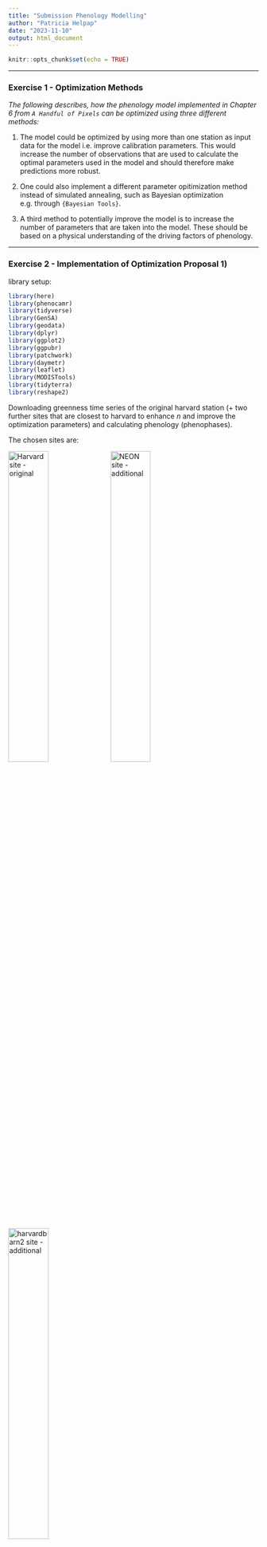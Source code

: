```yaml
---
title: "Submission Phenology Modelling"
author: "Patricia Helpap"
date: "2023-11-10"
output: html_document
---
```


```r
knitr::opts_chunk$set(echo = TRUE)
```

---

### Exercise 1 - Optimization Methods

*The following describes, how the phenology model implemented in Chapter 6 from `A Handful of Pixels` can be optimized using three different methods:*

1) The model could be optimized by using more than one station as input data for the model i.e. improve calibration parameters. This would increase the number of observations that are used to calculate the optimal parameters used in the model and should therefore make predictions more robust.

2) One could also implement a different parameter opitimization method instead of simulated annealing, such as Bayesian optimization e.g. through `{Bayesian Tools}`.

3) A third method to potentially improve the model is to increase the number of parameters that are taken into the model. These should be based on a physical understanding of the driving factors of phenology. 

---

### Exercise 2 - Implementation of Optimization Proposal 1)

library setup:

```r
library(here)
library(phenocamr)
library(tidyverse)
library(GenSA)
library(geodata)
library(dplyr)
library(ggplot2)
library(ggpubr)
library(patchwork)
library(daymetr)
library(leaflet)
library(MODISTools)
library(tidyterra)
library(reshape2)
```


Downloading greenness time series of the original harvard station (+ two further sites that are closest to harvard to enhance *n* and improve the optimization parameters) and calculating phenology (phenophases).

The chosen sites are: 

![Harvard site - original](../images/Harvard_site.png){#id .class width=40% height=40%}
![NEON site - additional](../images/NEON_site.png){#id .class width=40% height=40%}
![harvardbarn2 site - additional](../images/harvardbarn_site.png){#id .class width=40% height=40%}

```r
phenocamr::download_phenocam( #to improve the model, can include more sites i.e. increase n
  site = "harvard$",
  veg_type = "DB",
  roi_id = "1000",
  daymet = TRUE,
  phenophase = TRUE,
  trim = 2022,
  out_dir = tempdir()
)
phenocamr::download_phenocam( #to improve the model, can include more sites i.e. increase n
  site = "NEON.D01.HARV.DP1.00033$",
  veg_type = "DB",
  roi_id = "1000",
  daymet = TRUE,
  phenophase = TRUE,
  trim = 2022,
  out_dir = tempdir()
)
phenocamr::download_phenocam( #to improve the model, can include more sites i.e. increase n
  site = "harvardbarn2$",
  veg_type = "DB",
  roi_id = "1000",
  daymet = TRUE,
  phenophase = TRUE,
  trim = 2022,
  out_dir = tempdir()
)


harvard_phenocam_data <- readr::read_csv(
  file.path(tempdir(), "harvard_DB_1000_3day.csv"),
  comment = "#"
)
harvardbarn_phenocam_data <- readr::read_csv(
  file.path(tempdir(), "harvardbarn2_DB_1000_3day.csv"),
  comment = "#"
)
NEON_phenocam_data <- readr::read_csv(
  file.path(tempdir(), "NEON.D01.HARV.DP1.00033_DB_1000_3day.csv"),
  comment = "#"
)
```


Reading in harvard phenology, only retaining spring (rising) phenology for the GCC 90th percentile time series (the default):
```r

#Reading in harvard phenology only retaining spring (rising) phenology for the GCC 90th percentile time series (the default):

harvard_phenology <- readr::read_csv(
  file.path(
    tempdir(),
    "harvard_DB_1000_3day_transition_dates.csv"
  ),
  comment = "#"
) |>
  dplyr::filter(
    direction == "rising",
    gcc_value == "gcc_90"
  )

harvardbarn_phenology <- readr::read_csv(
  file.path(
    tempdir(),
    "harvardbarn2_DB_1000_3day_transition_dates.csv"
  ),
  comment = "#"
) |>
  dplyr::filter(
    direction == "rising",
    gcc_value == "gcc_90"
  )

NEON_phenology <- readr::read_csv(
  file.path(
    tempdir(),
    "NEON.D01.HARV.DP1.00033_DB_1000_3day_transition_dates.csv"
  ),
  comment = "#"
) |>
  dplyr::filter(
    direction == "rising",
    gcc_value == "gcc_90"
  )

```

Return mean daily temperature as well as formal dates (for plotting) and binding the sites together into one dataframe:
```r
harvard_temp <- harvard_phenocam_data |>
  group_by(year) |>
  dplyr::mutate(
    tmean = (tmax..deg.c. + tmin..deg.c.)/2
  ) |>
  dplyr::mutate(
    date = as.Date(date),
    gdd = cumsum(ifelse(tmean >= 5, tmean - 5, 0))
  ) |>
  dplyr::select(
    date,
    year,
    tmean,
    gdd
  ) |>
  ungroup()

harvardbarn_temp <- harvardbarn_phenocam_data |>
  group_by(year) |>
  dplyr::mutate(
    tmean = (tmax..deg.c. + tmin..deg.c.)/2
  ) |>
  dplyr::mutate(
    date = as.Date(date),
    gdd = cumsum(ifelse(tmean >= 5, tmean - 5, 0))
  ) |>
  dplyr::select(
    date,
    year,
    tmean,
    gdd
  ) |>
  ungroup()

NEON_temp <- NEON_phenocam_data |>
  group_by(year) |>
  dplyr::mutate(
    tmean = (tmax..deg.c. + tmin..deg.c.)/2
  ) |>
  dplyr::mutate(
    date = as.Date(date),
    gdd = cumsum(ifelse(tmean >= 5, tmean - 5, 0))
  ) |>
  dplyr::select(
    date,
    year,
    tmean,
    gdd
  ) |>
  ungroup()

#add an ID to make the sites distinguishable
harvard_temp$ID <- "harvard"
harvardbarn_temp$ID <- "harvardbarn"
NEON_temp$ID <- "NEON"

station_temp <- rbind(harvard_temp, harvardbarn_temp, NEON_temp)

```
Convert the harvard phenology data and only retain required data. Also binding all phenology data into one dataframe again.
```r
harvard_phenology <- harvard_phenology |>
  mutate(
    doy = as.numeric(format(as.Date(transition_25),"%j")),
    year = as.numeric(format(as.Date(transition_25),"%Y"))
  ) |>
  select(
    year,
    doy,
    transition_25,
    threshold_25
  )

harvardbarn_phenology <- harvardbarn_phenology |>
  mutate(
    doy = as.numeric(format(as.Date(transition_25),"%j")),
    year = as.numeric(format(as.Date(transition_25),"%Y"))
  ) |>
  select(
    year,
    doy,
    transition_25,
    threshold_25
  )

NEON_phenology <- NEON_phenology |>
  mutate(
    doy = as.numeric(format(as.Date(transition_25),"%j")),
    year = as.numeric(format(as.Date(transition_25),"%Y"))
  ) |>
  select(
    year,
    doy,
    transition_25,
    threshold_25
  )

#add an ID again
harvard_phenology$ID <-"harvard"
harvardbarn_phenology$ID <- "harvardbarn"
NEON_phenology$ID <- "NEON"

station_phenology <- rbind(harvard_phenology, harvardbarn_phenology, NEON_phenology)

```

__Growing degree day model optimization:__
```r
#calling functions from the function file:
source("../R/functions.R")

# starting model parameters - randomly chosen
par = c(0, 120)

# limits to the parameter space
lower <- c(-10,0)
upper <- c(45,500)

# data needs to be provided in a consistent single data file, a nested data structure
# will therefore accept non standard data formats
data <- list(
  drivers = station_temp,
  validation = station_phenology
)

#for comparison with original model:
data_harvard <- list(
  drivers = harvard_temp,
  validation = harvard_phenology
)

# optimize the model parameters
optim_par = GenSA::GenSA(
  par = par,
  fn = rmse_gdd,
  lower = lower,
  upper = upper,
  control = list(
    max.call = 4000
  ),
  data = data
)$par

optim_par_ha = GenSA::GenSA( #for harvard only
  par = par,
  fn = rmse_gdd,
  lower = lower,
  upper = upper,
  control = list(
    max.call = 4000
  ),
  data = data_harvard
)$par


```

Now run the model for all years to get the phenology predictions:
```r
predictions <- station_temp |>
  group_by(year) |>
  summarize(
    prediction = gdd_model(
      temp = tmean,
      par = optim_par
    )
  )

 predictions_ha <- harvard_temp |>
   group_by(year) |>
   summarize(
     prediction = gdd_model(
       temp = tmean,
       par = optim_par_ha
     )
   )

# join predicted with observed data
validation <- left_join(predictions, station_phenology)
validation_ha <- left_join(predictions_ha, harvard_phenology)

```

We can now plot the predicted vs observed DOY to see how well the model does compared to the original model:
```r

# join predicted with observed data
validation <- left_join(predictions, station_phenology)
validation_ha <- left_join(predictions_ha, harvard_phenology)

plot_allsites <- ggplot(validation) + #trying to combine both plots into one??
  geom_smooth(
    aes(
      doy,
      prediction
    ),
    colour = "grey25",
    method = "lm"
  ) +
  geom_point(
    aes(
      doy,
      prediction
    ))+
  geom_abline(
    intercept=0,
    slope=1,
    linetype="dotted"
  ) +
  labs(
    x = "Observed leaf-out date (DOY)",
    y = "Predicted leaf-out date (DOY)"
  ) +
  annotate("text", x = 121, y = 138,
           label = paste("With additional sites"), color = "black", size = 4) +
  theme_bw()  +
  theme(legend.position = "none")

plot_harvard <- ggplot(validation_ha) + #for comparing with harvard alone
  geom_smooth(
    aes(
      doy,
      prediction
    ),
    colour = "red",
    method = "lm"
  ) +
  geom_point(
    aes(
      doy,
      prediction
    )
  ) +
  geom_abline(
    intercept=0,
    slope=1,
    linetype="dotted"
  ) +
  labs(
    x = "Observed leaf-out date (DOY)",
    y = "Predicted leaf-out date (DOY)"
  ) +
  annotate("text", x = 121, y = 136,
           label = paste("Harvard site alone"), color = "red3", size = 4) +
  theme_bw()  +
  theme(
    legend.position = "none"
  )

ggarrange(plot_harvard, plot_allsites, ncol=2)
```

--- 

__Spatial Scaling__

Download daily DAYMET data to scale the model spatially:
```r
# Download daily data
daymetr::download_daymet_tiles(
  tiles = 11935,
  start = 2012,
  end = 2012,
  param = c("tmin","tmax"),
  path = paste0(here::here(), "/data/"),
  silent = TRUE
)

# calculate the daily mean values
r <- daymetr::daymet_grid_tmean(
  path = paste0(here::here(), "/data/"),
  year=2012,
  product = 11935,
  internal = TRUE
)

# reproject to lat lon
r <- terra::project(
  r,
  "+init=epsg:4326"
)

# subset to first 180 days
ma_nh_temp <- terra::subset(
  r,
  1:180
)

#can then apply the model to this raster (cube) using the the terra::app() function
predicted_phenology <- terra::app(
  ma_nh_temp,
  fun = gdd_model,
  par = optim_par
)
```

plotting the results:
```r
# set the colour scale manually
pal <- colorNumeric(
  "magma",
  values(predicted_phenology),
  na.color = "transparent"
)

# build the leaflet map
# using ESRI tile servers
# and the loaded demo raster
leaflet() |>
  addProviderTiles(providers$Esri.WorldImagery, group = "World Imagery") |>
  addProviderTiles(providers$Esri.WorldTopoMap, group = "World Topo") |>
  addRasterImage(
    predicted_phenology,
    colors = pal,
    opacity = 0.8,
    group = "Phenology model results"
  ) |>
  addLayersControl(
    baseGroups = c("World Imagery","World Topo"),
    position = "topleft",
    options = layersControlOptions(collapsed = FALSE),
    overlayGroups = c("Phenology model results")
  ) |>
  addLegend(
    pal = pal,
    values = values(predicted_phenology),
    title = "DOY")
```

It becomes apparent quite quickly that including more sites into the model has actually made the predictions worse compared to the observed DOY since the black line deviates even further from the ideal diagonal than the red line (harvard alone).


---

### Exercise 3 - Statistical comparison with the MODIS MCD12Q2 phenology product

*the MODIS phenology product is another set of observational data that we compare our model data to*

We first have to download the MODIS data that is appropriate for comparison i.e.


_for statistical comparison (averaged spatially):_

- similar timescale, we have data from 2008-2022 in our DOY model

- similar geographical location (here 20km l/r and a/b the harvard site as that should include the 2 additional sites but still computable since data from 14 years is downloaded).

_for spatial comparison:_ 

- similar geographical extend (50km around harvard) and selected years that are compared (2009, 2010, 2011).

I first download the data for statistical comparison of all years of the MODIS and predicted values:

```r
# load libraries
library(MODISTools)

# download and save phenology data
phenology <- MODISTools::mt_subset(
  product = "MCD12Q2",
  lat = 42.53, #lat of harvard
  lon = -72.17, #lon of harvard
  band = "Greenup.Num_Modes_01",
  start = "2008-01-01",
  end = "2022-12-31",
  km_lr = 20, #decreased to around 20km around harvard to get the same spatial scale as the sites selected for model
  km_ab = 20, #same here
  site_name = "swiss",
  internal = TRUE,
  progress = FALSE
)

```
To be able to compare the MODIS product with our data, have to screen and transform the data:
```r
# screening of data
phenology <- phenology |>
  mutate(
    value = ifelse(value > 32656, NA, value),
    value = as.numeric(format(as.Date("1970-01-01") + value, "%j")),
    value = ifelse (value < 200, value, NA)
  )

#select DOY (value) and change the calendar dates to years so we can average by year
phenology_filtered <- phenology |>
    select(
      value,
      calendar_date
    )  |>
      mutate(
        calendar_date = format(as.Date(calendar_date), "%Y"
      )) |>
  group_by(calendar_date) |> #group by the years
    summarize(
      DOY_modis = mean(value, na.rm=T)) #take mean over all pixels
```
For statistical evaluation we bind both the predicted and MODIS data together:
```r
#both dataoutputs combined:
phenology_stats <- cbind(predictions$year, predictions$prediction, phenology_filtered$DOY_modis)
colnames(phenology_stats) <- c("year","DOY_pred","DOY_modis")
phenology_stats <- as.data.frame(phenology_stats)

```
__Statistical evaluation__

*Null hypothesis:* Model and observational data show a statistically significant concordance.

*alternative hypothesis:* the data do not agree.

We can first have a look at the `R base` statistics:
```r
summary(phenology_stats[c(2,3)])
```

For hypothesis testing, we can use a test of no-difference e.g. the Mann-Whitney-U-test (non-parametric test for unrelated samples as normality of the datasets not known). In this test, the sample with the lower median must come first i.e. the `DOY_modis` dataset.

*[Source: https://www.methodenberatung.uzh.ch/de/datenanalyse_spss/unterschiede/zentral/mann.html]*

```r
MWtest_phen <- wilcox.test(phenology_stats$DOY_modis, phenology_stats$DOY_pred)
Wvalue_phen<-round(MWtest_phen$statistic, 2)
P_phen<-round(MWtest_phen$p.value, 3)
if (MWtest_phen$p.value < 0.05) {P_phen = "<0.05"}
MWtest_phen #signficantly different
```

We can also use a linear model to see how much of the observed data can be explained by the predicted model DOY. When plotted against each other, we would ideally get a slope-value of 1 and an intercept of 0 if the model data was able to explain 100% of the observed MODIS data.
```r
#compute slope of linear model
lineartrend_phen <- lm(DOY_pred ~ DOY_modis, data= phenology_stats) ##linear trend, simple regression
phen_slope <- round(lineartrend_phen$coefficients[2], 3) #slope of lm
phen_intercept <- round(lineartrend_phen$coefficients[1], 3) #intercept
#formula for linear model: ideally would have Y = X, but in reality have Y= 1.03x + 21

```

For further evaluation, we can also look at the correlation of both datasets. In theory if the model was perfect, the correlation would be 1.
```r
cor_phen <- round(cor(phenology_stats$DOY_modis, phenology_stats$DOY_pred, method = "pearson"),3)
cor_phen 
cor_phen^2 #(i.e. R2) 

```


Visualising the statistical results:
```r

plot1 <- phenology_stats |>
 ggplot(aes(x = DOY_modis, y = DOY_pred)) +
    geom_point(size = 0.75) +
    geom_smooth(method = "lm", color = "skyblue3", fullrange = TRUE) +
    labs(x = expression(paste("DOY MODIS product")),
         y = expression(paste("DOY model predicted"))) +
  geom_abline(
    intercept=0,
    slope=1,
    linetype="dotted"
  ) +
  annotate("text", x = 99.8, y = 135,
           label = paste("Y =", phen_slope, "X +", phen_intercept), color = "skyblue3", size = 4) +
  annotate("text", x = 100, y = 141,
           label = paste("Correlation R = ", cor_phen), color = "black", size = 4) +
    annotate("text", x = 100, y = 138,
           label = paste("R^2 = ", round(cor_phen^2,3)), color = "black", size = 4) +
  annotate("text", x = 100, y = 144,
           label = paste("MW p-value = ", P_phen), color = "red3", size = 4) +
  #  xlim(0,150)+
  ylim(100,145)+
    theme_classic()

#transform dataframe for plotting as boxplot into long format:
for_plot <- melt(phenology_stats, id.vars = "year")

plot2 <- for_plot |>
ggplot(aes(x = variable, y = value, fill = variable)) +    
  geom_boxplot()+
  theme_classic()

ggarrange(plot1, plot2)

```

__To summarise:__
- The Mann-Whitney-U-test shows that the two datasets are significantly different, i.e. we have to accept the alternative Hypothesis.

- The resulting slope and intercept of the linear model show that the predicted values are signficantly higher than the observed MODIS data for this region (visually shown in the boxplot). 


For spatial comparison of the two datasets, I will focus on years 2009, 2010 and 2011 to capture the changes around the 'special' year 2010.

I re-download MODIS data for years 2009, 2010, and 2011 but with 50km spatial scale instead of 20km and utilize the DAYMET data of the same years to plot the model predictions. For direct spatial comparison, I crop the DAYMET data to the same extend as the MODIS data.
```r
# download and save phenology data for 2009, 2010 and 2011 for spatial scaling and comparison

phenology_2009 <- MODISTools::mt_subset(
  product = "MCD12Q2",
  lat = 42.53, #lat of harvard
  lon = -72.17, #lon of harvard
  band = "Greenup.Num_Modes_01",
  start = "2009-01-01",
  end = "2009-12-31",
  km_lr = 50, #decreased to around 20km around harvard to get the same spatial scale as the sites selected for model
  km_ab = 50, #same here
  site_name = "swiss",
  internal = TRUE,
  progress = FALSE
)
phenology_2010 <- MODISTools::mt_subset(
  product = "MCD12Q2",
  lat = 42.53, #lat of harvard
  lon = -72.17, #lon of harvard
  band = "Greenup.Num_Modes_01",
  start = "2010-01-01",
  end = "2010-12-31",
  km_lr = 50, #decreased to around 20km around harvard to get the same spatial scale as the sites selected for model
  km_ab = 50, #same here
  site_name = "swiss",
  internal = TRUE,
  progress = FALSE
)

phenology_2011 <- MODISTools::mt_subset(
  product = "MCD12Q2",
  lat = 42.53, #lat of harvard
  lon = -72.17, #lon of harvard
  band = "Greenup.Num_Modes_01",
  start = "2011-01-01",
  end = "2011-12-31",
  km_lr = 50, #decreased to around 20km around harvard to get the same spatial scale as the sites selected for model
  km_ab = 50, #same here
  site_name = "swiss",
  internal = TRUE,
  progress = FALSE
)
#---------------------------------
#screening of data
phenology_2009 <- phenology_2009 |>
  mutate(
    value = ifelse(value > 32656, NA, value),
    value = as.numeric(format(as.Date("1970-01-01") + value, "%j")),
    value = ifelse (value < 200, value, NA)
  )
phenology_2010 <- phenology_2010 |>
  mutate(
    value = ifelse(value > 32656, NA, value),
    value = as.numeric(format(as.Date("1970-01-01") + value, "%j")),
    value = ifelse (value < 200, value, NA)
  )
phenology_2011 <- phenology_2011 |>
  mutate(
    value = ifelse(value > 32656, NA, value),
    value = as.numeric(format(as.Date("1970-01-01") + value, "%j")),
    value = ifelse (value < 200, value, NA)
  )
#----------------------
#select DOY (value) and change the calendar dates to years so we can average by year
phenology_filtered_2009 <- phenology_2009 |>
    select(
      value,
      calendar_date
    )  |>
      mutate(
        calendar_date = format(as.Date(calendar_date), "%Y"
      )) |>
  group_by(calendar_date) |> #group by the years
    summarize(
      DOY_modis = mean(value, na.rm=T)) #take mean over all pixels

phenology_filtered_2010 <- phenology_2010 |>
    select(
      value,
      calendar_date
    )  |>
      mutate(
        calendar_date = format(as.Date(calendar_date), "%Y"
      )) |>
  group_by(calendar_date) |> #group by the years
    summarize(
      DOY_modis = mean(value, na.rm=T)) #take mean over all pixels

phenology_filtered_2011 <- phenology_2011 |>
    select(
      value,
      calendar_date
    )  |>
      mutate(
        calendar_date = format(as.Date(calendar_date), "%Y"
      )) |>
  group_by(calendar_date) |> #group by the years
    summarize(
      DOY_modis = mean(value, na.rm=T)) #take mean over all pixels


#transform to raster to plot
phenology_raster_2009 <- MODISTools::mt_to_terra(
  phenology_2009,
  reproject = TRUE
)
phenology_raster_2010 <- MODISTools::mt_to_terra(
  phenology_2010,
  reproject = TRUE
)
phenology_raster_2011 <- MODISTools::mt_to_terra(
  phenology_2011,
  reproject = TRUE
)

#-----------phenology model DAYMET data:
# Download daily data
daymetr::download_daymet_tiles(
  tiles = 11935,
  start = 2009,
  end = 2009,
  param = c("tmin","tmax"),
  path = paste0(here::here(), "/data/"),
  silent = TRUE
)

daymetr::download_daymet_tiles(
  tiles = 11935,
  start = 2010,
  end = 2010,
  param = c("tmin","tmax"),
  path = paste0(here::here(), "/data/"),
  silent = TRUE
)

daymetr::download_daymet_tiles(
  tiles = 11935,
  start = 2011,
  end = 2011,
  param = c("tmin","tmax"),
  path = paste0(here::here(), "/data/"),
  silent = TRUE
)

# calculate the daily mean values
r_2009 <- daymetr::daymet_grid_tmean(
  path = paste0(here::here(), "/data/"),
  year=2009,
  product = 11935,
  internal = TRUE
)
r_2010 <- daymetr::daymet_grid_tmean(
  path = paste0(here::here(), "/data/"),
  year=2010,
  product = 11935,
  internal = TRUE
)
r_2011 <- daymetr::daymet_grid_tmean(
  path = paste0(here::here(), "/data/"),
  year=2011,
  product = 11935,
  internal = TRUE
)

# reproject to lat lon
r_2009 <- terra::project(
  r_2009,
  "+init=epsg:4326"
)
r_2010 <- terra::project(
  r_2010,
  "+init=epsg:4326"
)
r_2011 <- terra::project(
  r_2011,
  "+init=epsg:4326"
)

# subset to first 180 days
ma_nh_temp_09 <- terra::subset(
  r_2009,
  1:180
)
ma_nh_temp_10 <- terra::subset(
  r_2010,
  1:180
)
ma_nh_temp_11 <- terra::subset(
  r_2011,
  1:180
)

#we can then apply the model to this raster (cube) using the the terra::app() function
predicted_phenology_09 <- terra::app(
  ma_nh_temp_09,
  fun = gdd_model,
  par = optim_par
)
predicted_phenology_10 <- terra::app(
  ma_nh_temp_10,
  fun = gdd_model,
  par = optim_par
)
predicted_phenology_11 <- terra::app(
  ma_nh_temp_11,
  fun = gdd_model,
  par = optim_par
)

#crop the geographical extent to the model scale
rc_09 <- crop(predicted_phenology_09, phenology_raster_2009)
rc_10 <- crop(predicted_phenology_10, phenology_raster_2010)
rc_11 <- crop(predicted_phenology_11, phenology_raster_2011)

```
This results in the following plot: 
```r

#MODIS
MOD09 <- ggplot() + #shows DOY spatially plotted
  tidyterra::geom_spatraster(data = phenology_raster_2009) +
  scale_fill_viridis_c(
    na.value = NA,
    name = "DOY_2009"
  ) +
  theme_bw() 
MOD_10 <- ggplot() + #shows DOY spatially plotted
  tidyterra::geom_spatraster(data = phenology_raster_2010) +
  scale_fill_viridis_c(
    na.value = NA,
    name = "DOY_2010"
  ) +
  theme_bw() 
MOD_11 <- ggplot() + #shows DOY spatially plotted
  tidyterra::geom_spatraster(data = phenology_raster_2011) +
  scale_fill_viridis_c(
    na.value = NA,
    name = "DOY_2011"
  ) +
  theme_bw() 

#model predicted
PRED09<- ggplot() + #shows DOY spatially plotted
  tidyterra::geom_spatraster(data = rc_09) +
  scale_fill_viridis_c(
    na.value = NA,
    name = "DOY_09"
  ) +
  theme_bw() 

PRED10<-ggplot() + #shows DOY spatially plotted
  tidyterra::geom_spatraster(data = rc_10) +
  scale_fill_viridis_c(
    na.value = NA,
    name = "DOY_10"
  ) +
  theme_bw() 

PRED11<-ggplot() + #shows DOY spatially plotted
  tidyterra::geom_spatraster(data = rc_11) +
  scale_fill_viridis_c(
    na.value = NA,
    name = "DOY_11"
  ) +
  theme_bw() 

ggarrange(MOD09,PRED09, MOD_10,PRED10, MOD_11,PRED11, nrow=2)
```

---

__Interpretation of Analysis__

- The Mann-Whitney-U-test shows that the two datasets are significantly different, i.e. we have to reject the null hypothesis. The resulting slope and intercept of the linear model show that the predicted values are significantly higher than the observed MODIS data for this region (Fig. 3). Correlation of both datasets is not as high as expected with 0.725; ideally, we would want a value much closer to 1. The R^2 value of 0.53 means that the predicted values can only explain 53% of the observed values.

- Spatial comparison again highlights that predicted DOY values are overall higher than the observed MODIS DOY values. Spatial patterns are generally very similar in both MODIS and model data, with gradient higher DOY values towards the north-west and lower DOYs towards the south-east corner. The clear gradient is much more pronounced in the predicted values compared to the MODIS data. The difference can be explained by the relatively poor match of model to observational data as explained above. Since the additional input data is also quite centered around Harvard, the spatial scaling could suffer from a spatial bias towards that region and therefore produce less good results during scaling. 

- The side-by-side comparison of DOY values over 3 years in Fig. 4 highlights the 'special' year 2010: A particularly strong DOY gradient as described before emerges in 2010 with higher than usual values in the north-west and lower than usual values in the rest of the cropped area. The later greening days in the north-east are due different in climatology as mountainous regions are located in that region, hence exhibiting overall cooler temperatures than at lower elevations. The 'special' year values could therefore also be related to a change in climatology, causing later emergence days in the north-east and earlier ones in lower elevation areas.

- Correlation of both datasets is not as high as expected with 0.725; ideally, we would want a value much closer to 1. The R2 value of 0.53 means that the predicted values can only explain 53% of the observed values instead of 100%.






